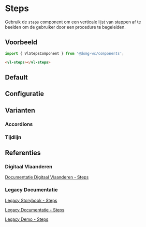 
# Steps

<VluxMetaData id="components-steps" />

Gebruik de `steps` component om een verticale lijst van stappen af te beelden om de gebruiker door een procedure te begeleiden.


## Voorbeeld

```js
import { VlStepsComponent } from '@domg-wc/components';
```

```html
<vl-steps></vl-steps>
```


## Default

<Canvas of={VlStepsStories.StepsDefault} />


## Configuratie

<ArgTypes of={VlStepsStories.StepsDefault} />


## Varianten

### Accordions

<Canvas of={VlStepsStories.StepsWithAccordions} />

### Tijdlijn

<Canvas of={VlStepsStories.StepsWithTimeline} />


## Referenties

### Digitaal Vlaanderen

[Documentatie Digitaal Vlaanderen - Steps](https://overheid.vlaanderen.be/webuniversum/v3/documentation/components/vl-ui-steps)

### Legacy Documentatie

[Legacy Storybook - Steps](https://webcomponenten.omgeving.vlaanderen.be/storybook/?path=/docs/legacy-vl-steps--default)

[Legacy Documentatie - Steps](https://webcomponenten.omgeving.vlaanderen.be/doc/VlSteps.html)

[Legacy Demo - Steps](https://webcomponenten.omgeving.vlaanderen.be/demo/vl-steps.html)
